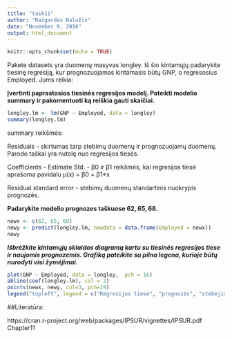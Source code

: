 ```yaml
---
title: "task11"
author: "Raigardas Balužis"
date: "November 9, 2016"
output: html_document
---
```


```r
knitr::opts_chunk$set(echo = TRUE)
```
Pakete datasets yra duomenų masyvas longley. Iš šio kintamųjų padarykite tiesinę regresiją, kur prognozuojamas kintamasis būtų GNP, o regresosius Employed. Jums reikia:

**Įvertinti paprastosios tiesinės regresijos modelį. Pateikti modelio summary ir pakomentuoti ką reiškia gauti skaičiai. **
```r
longley.lm <- lm(GNP ~ Employed, data = longley)
summary(longley.lm)
```
summary reikšmės:

Residuals - skirtumas tarp stebimų duomenų ir prognozuojamų duomenų. Parodo taškai yra nutolę nuo regresijos tiesės. 

Coefficients
- Estimate Std. - β0 ir β1 reikšmės, kai regresijos tiesė aprašoma pavidalu µ(x) = β0 + β1*x

Residual standard error - stebimų duomenų standartinis nuokrypis prognozės.

**Padarykite modelio prognozes taškuose $62, 65, 68$.**
```r
newx <- c(62, 65, 68)
newy <- predict(longley.lm, newdata = data.frame(Employed = newx))
newy
```
***Išbrėžkite kintamųjų sklaidos diagramą kartu su tiesinės regresijos tiese ir naujomis prognozėmis. Grafiką pateikite su pilna legena, kurioje būtų nurodyti visi žymėjimai.***
```r
plot(GNP ~ Employed, data = longley,  pch = 16)
abline(coef(longley.lm), col = 2)
points(newx, newy, col=3, pch=19)
legend("topleft", legend = c("Regresijos tiesė", "prognozės", "stebėjimai"), pch = c(NA, 16, 19), col = c(2, 3, 1), lty = c(1, NA, NA))
```

##Literatūra:

https://cran.r-project.org/web/packages/IPSUR/vignettes/IPSUR.pdf Chapter11